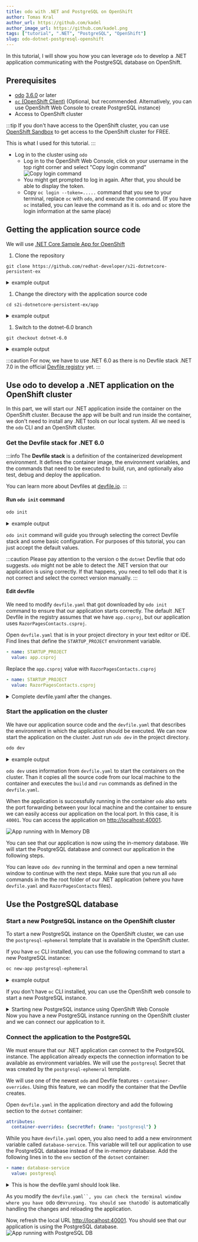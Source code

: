 ```yaml
---
title: odo with .NET and PostgreSQL on OpenShift
author: Tomas Kral
author_url: https://github.com/kadel
author_image_url: https://github.com/kadel.png
tags: ["tutorial", ".NET", "PostgreSQL", "OpenShift"]
slug: odo-dotnet-postgresql-openshift
---
```



In this tutorial, I will show you how you can leverage `odo` to develop a .NET application communicating with the PostgreSQL database on OpenShift.
<!--truncate-->


## Prerequisites

- [odo](https://odo.dev/docs/overview/installation) [3.6.0](https://github.com/redhat-developer/odo/releases/tag/v3.6.0) or later
- [`oc` (OpenShift Client)](https://docs.openshift.com/container-platform/4.11/cli_reference/openshift_cli/getting-started-cli.html) (Optional, but recommended. Alternatively, you can use OpenShift Web Console to create PostgreSQL instance)
- Access to OpenShift cluster

:::tip
If you don't have access to the OpenShift cluster, you can use [OpenShift Sandbox](https://developers.redhat.com/developer-sandbox) to get access to the OpenShift cluster for FREE.

This is what I used for this tutorial.
:::

- Log in to the cluster using `odo`
  - Log in to the OpenShift Web Console, click on your username in the top right corner and select "Copy login command" ![Copy login command](/img/blog/odo-dotnet-postgresql-openshift/odc_copy_login_command.png)
  - You might get prompted to log in again. After that, you should be able to display the token.
  - Copy `oc login --token=.....` command that you see to your terminal, replace `oc` with `odo`, and execute the command. (If you have `oc` installed, you can leave the command as it is. `odo` and `oc` store the login information at the same place)


## Getting the application source code

We will use [.NET Core Sample App for OpenShift](https://github.com/redhat-developer/s2i-dotnetcore-persistent-ex)

1. Clone the repository

  ```shell
  git clone https://github.com/redhat-developer/s2i-dotnetcore-persistent-ex
  ```

  <details>
    <summary>example output</summary>
    <div>

    ```
    ▶ git clone https://github.com/redhat-developer/s2i-dotnetcore-persistent-ex
    Cloning into 's2i-dotnetcore-persistent-ex'...
    remote: Enumerating objects: 87, done.
    remote: Counting objects: 100% (28/28), done.
    remote: Compressing objects: 100% (16/16), done.
    remote: Total 87 (delta 20), reused 12 (delta 12), pack-reused 59
    Receiving objects: 100% (87/87), 27.93 KiB | 6.98 MiB/s, done.
    Resolving deltas: 100% (44/44), done.
    ```
    </div>
  </details>

1. Change the directory with the application source code

  ```shell
  cd s2i-dotnetcore-persistent-ex/app
  ```

  <details>
    <summary>example output</summary>
    <div>

    ```
    ▶ cd s2i-dotnetcore-persistent-ex/app

    ▶ ls
    Data  Migrations  Pages  Program.cs  RazorPagesContacts.csproj  Startup.cs
    ```

    </div>
  </details>


1. Switch to the dotnet-6.0 branch

  ```shell
  git checkout dotnet-6.0
  ```

  <details>
    <summary>example output</summary>
    <div>

    ```
    ▶ git checkout dotnet-6.0
    branch 'dotnet-6.0' set up to track 'origin/dotnet-6.0'.
    Switched to a new branch 'dotnet-6.0'
    ```

    </div>
  </details>

  :::caution
  For now, we have to use .NET 6.0 as there is no Devfile stack .NET 7.0 in the official [Devfile registry](https://registry.devfile.io/viewer) yet.
  :::

## Use odo to develop a .NET application on the OpenShift cluster

In this part, we will start our .NET application inside the container on the OpenShift cluster.
Because the app will be built and run inside the container, we don't need to install any .NET tools on our local system. All we need is the `odo` CLI and an OpenShift cluster.

### Get the Devfile stack for .NET 6.0

:::info
The **Devfile stack** is a definition of the containerized development environment.
It defines the container image, the environment variables, and the commands that need to be executed to build, run, and optionally also test, debug and deploy the application.

You can learn more about Devfiles at [devfile.io](https://devfile.io/).
:::

#### Run `odo init` command
```sh
odo init
```

<details>
  <summary>example output</summary>
  <div>

  ```
    ▶ odo init
      __
    /  \__     Initializing a new component
    \__/  \    Files: Source code detected, a Devfile will be determined based upon source code autodetection
    /  \__/    odo version: v3.5.0
    \__/

    Interactive mode enabled, please answer the following questions:
    Based on the files in the current directory odo detected
    Language: .NET
    Project type: dotnet
    The devfile "dotnet50:1.0.3" from the registry "DefaultDevfileRegistry" will be downloaded.
    ? Is this correct? No
    ? Select language: .NET
    ? Select project type: .NET 6.0
    ✓  Downloading devfile "dotnet60" from registry "DefaultDevfileRegistry" [1s]

    ↪ Container Configuration "dotnet":
      OPEN PORTS:
        - 8080
      ENVIRONMENT VARIABLES:
        - CONFIGURATION = Debug
        - STARTUP_PROJECT = app.csproj
        - ASPNETCORE_ENVIRONMENT = Development
        - ASPNETCORE_URLS = http://*:8080

    ? Select container for which you want to change configuration? NONE - configuration is correct
    ? Enter component name: myapp

    You can automate this command by executing:
      odo init --name myapp --devfile dotnet60 --devfile-registry DefaultDevfileRegistry

    Your new component 'myapp' is ready in the current directory.
    To start editing your component, use 'odo dev' and open this folder in your favorite IDE.
    Changes will be directly reflected on the cluster.
  ```

  </div>
</details>



`odo init` command will guide you through selecting the correct Devfile stack and some basic configuration. For purposes of this tutorial, you can just accept the default values.


:::caution
Please pay attention to the version o the `dotnet` Devfile that odo suggests.
`odo` might not be able to detect the .NET version that our application is using correctly.
If that happens, you need to tell odo that it is not correct and select the correct version manually.
:::

#### Edit devfile

We need to modify `devfile.yaml` that got downloaded by `odo init` command to ensure that our application starts correctly.
The default .NET Devfile in the registry assumes that we have `app.csproj`, but our application uses `RazorPagesContacts.csproj`.

Open `devfile.yaml` that is in your project directory in your text editor or IDE.
Find lines that define the `STARTUP_PROJECT` environment variable.

  ```yaml
  - name: STARTUP_PROJECT
    value: app.csproj
  ```

Replace the `app.csproj` value with `RazorPagesContacts.csproj`

  ```yaml
  - name: STARTUP_PROJECT
    value: RazorPagesContacts.csproj
  ```

<details>
  <summary>Complete devfile.yaml after the changes.</summary>
  <div>

  ```yaml
  commands:
  - exec:
      commandLine: kill $(pidof dotnet); dotnet build -c $CONFIGURATION $STARTUP_PROJECT
        /p:UseSharedCompilation=false
      component: dotnet
      group:
        isDefault: true
        kind: build
      workingDir: ${PROJECT_SOURCE}
    id: build
  - exec:
      commandLine: dotnet run -c $CONFIGURATION --no-build --project $STARTUP_PROJECT
        --no-launch-profile
      component: dotnet
      group:
        isDefault: true
        kind: run
      workingDir: ${PROJECT_SOURCE}
    id: run
  components:
  - container:
      args:
      - tail
      - -f
      - /dev/null
      endpoints:
      - name: http-dotnet60
        targetPort: 8080
      env:
      - name: CONFIGURATION
        value: Debug
      # highlight-start
      - name: STARTUP_PROJECT
        value: RazorPagesContacts.csproj
      # highlight-end
      - name: ASPNETCORE_ENVIRONMENT
        value: Development
      - name: ASPNETCORE_URLS
        value: http://*:8080
      image: registry.access.redhat.com/ubi8/dotnet-60:6.0
      mountSources: true
    name: dotnet
  metadata:
    description: Stack with .NET 6.0
    displayName: .NET 6.0
    icon: https://github.com/dotnet/brand/raw/main/logo/dotnet-logo.png
    language: .NET
    name: myapp
    projectType: dotnet
    tags:
    - .NET
    version: 1.0.2
  schemaVersion: 2.1.0
  starterProjects:
  - git:
      checkoutFrom:
        remote: origin
        revision: dotnet-6.0
      remotes:
        origin: https://github.com/redhat-developer/s2i-dotnetcore-ex
    name: dotnet60-example
    subDir: app
  ```

  </div>
</details>

### Start the application on the cluster

We have our application source code and the `devfile.yaml` that describes the environment in which the application should be executed. We can now start the application on the cluster. Just run `odo dev` in the project directory.


```sh
odo dev
```

<details>
  <summary>example output</summary>
  <div>

  ```
  ▶ odo dev
    __
  /  \__     Developing using the "myapp" Devfile
  \__/  \    Namespace: tkral-dev
  /  \__/    odo version: v3.6.0
  \__/

  ↪ Deploying to the cluster in developer mode
  •  Waiting for Kubernetes resources  ...
  ✓  Pod is Running
  ✓  Syncing files into the container [2s]
  ✓  Building your application in container on cluster (command: build) [11s]
  •  Executing the application (command: run)  ...
  -  Forwarding from 127.0.0.1:40001 -> 8080
  
  
  ↪ Dev mode
  Status:
  Watching for changes in the current directory /Users/tkral/Code/s2i-dotnetcore-persistent-ex/app

  Keyboard Commands:
  [Ctrl+c] - Exit and delete resources from the cluster
      [p] - Manually apply local changes to the application on the cluster
  ```

  </div>
</details>

`odo dev` uses information from `devfile.yaml` to start the containers on the cluster. Than it copies all the source code from our local machine to the container and executes the `build` and `run` commands as defined in the `devfile.yaml`.

When the application is successfully running in the container `odo` also sets the port forwarding between your local machine and the container to ensure we can easily access our application on the local port.
In this case, it is `40001`. You can access the application on [http://localhost:40001](http://localhost:40001).

![App running with In Memory DB](/img/blog/odo-dotnet-postgresql-openshift/app_running_inmemory_db.png)

You can see that our application is now using the in-memory database. We will start the PostgreSQL database and connect our application in the following steps.

You can leave `odo dev` running in the terminal and open a new terminal window to continue with the next steps. Make sure that you run all `odo` commands in the the root folder  of our .NET application (where you have `devfile.yaml` and `RazorPagesContacts` files).

## Use the PostgreSQL database

### Start a new PostgreSQL instance on the OpenShift cluster

To start a new PostgreSQL instance on the OpenShift cluster, we can use the `postgresql-ephemeral` template that is available in the OpenShift cluster.

If you have `oc` CLI installed, you can use the following command to start a new PostgreSQL instance:

```sh
oc new-app postgresql-ephemeral
````
<details>
  <summary>example output</summary>
  <div>

  ```
  ▶ oc new-app postgresql-ephemeral
  --> Deploying template "openshift/postgresql-ephemeral" to project tkral-dev

      PostgreSQL (Ephemeral)
      ---------
      PostgreSQL database service, without persistent storage. For more information about using this template, including OpenShift considerations, see https://github.com/sclorg/postgresql-container/.

      WARNING: Any data stored will be lost upon pod destruction. Only use this template for testing

      The following service(s) have been created in your project: postgresql.

              Username: user2GR
              Password: 6UrRpvC8ups70ffr
        Database Name: sampledb
        Connection URL: postgresql://postgresql:5432/

      For more information about using this template, including OpenShift considerations, see https://github.com/sclorg/postgresql-container/.

      * With parameters:
          * Memory Limit=512Mi
          * Namespace=openshift
          * Database Service Name=postgresql
          * PostgreSQL Connection Username=user2GR # generated
          * PostgreSQL Connection Password=6UrRpvC8ups70ffr # generated
          * PostgreSQL Database Name=sampledb
          * Version of PostgreSQL Image=10-el8

  --> Creating resources ...
      secret "postgresql" created
      service "postgresql" created
      deploymentconfig.apps.openshift.io "postgresql" created
  --> Success
      Application is not exposed. You can expose services to the outside world by executing one or more of the commands below:
      'oc expose service/postgresql'
      Run 'oc status' to view your app.
  ```

  </div>
</details>

If you don't have `oc` CLI installed, you can use the OpenShift web console to start a new PostgreSQL instance.

<details>
  <summary>Starting new PostgreSQL instance using OpenShift Web Console</summary>
  <div>
  <ol>
    <li>
      Log in to  OpenShift Web Console.
    </li>
    <li>
      Switch to the **Developer** view and make sure that you are using correct project.
      <img src="/img/blog/odo-dotnet-postgresql-openshift/odc_db_step_1.png" alt="ODC step 1" />
    </li>
    <li>
      Click on the **+Add** button in the main menu and select **Database** option from the **Developer Catalog** section.
      <img src="/img/blog/odo-dotnet-postgresql-openshift/odc_db_step_2.png" alt="ODC step 2" />
    </li>
    <li>
      In the **Database** section select **PostgreSQL** option. Make sure to select the one using **Templates**.
      <img src="/img/blog/odo-dotnet-postgresql-openshift/odc_db_step_3.png" alt="ODC step 3" />
    </li>
    <li>
      Click on the **Instantiate Template** button.
      <img src="/img/blog/odo-dotnet-postgresql-openshift/odc_db_step_4.png" alt="ODC step 4" />
    </li>
    <li>
      For our use we can use the default values. Just click on the **Create** button.
      <img src="/img/blog/odo-dotnet-postgresql-openshift/odc_db_step_5.png" alt="ODC step 5" />
    </li>
  </ol>
  </div>
</details>
Now you have a new PostgreSQL instance running on the OpenShift cluster and we can connect our application to it.

### Connect the application to the PostgreSQL

We must ensure that our .NET application can connect to the PostgreSQL instance.
The application already expects the connection information to be available as environment variables.
We will use the `postgresql` Secret that was created by the `postgresql-ephemeral` template.

We will use one of the newest `odo` and Devfile features - `container-overrides`.
Using this feature, we can modify the container that the Devfile creates.

Open `devfile.yaml` in the application directory and add the following section to the `dotnet` container:

```yaml
attributes:
  container-overrides: {secretRef: {name: "postgresql"} }
```

While you have `devfile.yaml` open, you also need to add a new environment variable called `database-service`. This variable will tell our application to use the PostgreSQL database instead of the in-memory database.
Add the following lines in to the `env` section of the `dotnet` container:

```yaml
- name: database-service
  value: postgresql
```

<details>
  <summary>This is how the devfile.yaml should look like.</summary>
  <div>

  ```yaml
  commands:
  - exec:
      commandLine: kill $(pidof dotnet); dotnet build -c $CONFIGURATION $STARTUP_PROJECT
        /p:UseSharedCompilation=false
      component: dotnet
      group:
        isDefault: true
        kind: build
      workingDir: ${PROJECT_SOURCE}
    id: build
  - exec:
      commandLine: dotnet run -c $CONFIGURATION --no-build --project $STARTUP_PROJECT
        --no-launch-profile
      component: dotnet
      group:
        isDefault: true
        kind: run
      workingDir: ${PROJECT_SOURCE}
    id: run
  components:
  - container:
      args:
      - tail
      - -f
      - /dev/null
      endpoints:
      - name: http-dotnet60
        targetPort: 8080
      env:
      - name: CONFIGURATION
        value: Debug
      - name: STARTUP_PROJECT
        value: RazorPagesContacts.csproj
      - name: ASPNETCORE_ENVIRONMENT
        value: Development
      - name: ASPNETCORE_URLS
        value: http://*:8080
      # highlight-start
      - name: database-service
        value: postgresql
      # highlight-end
      image: registry.access.redhat.com/ubi8/dotnet-60:6.0
      mountSources: true
    name: dotnet
    # highlight-start
    attributes:
      container-overrides: {envFrom: [secretRef: {name: "postgresql"}]}
    # highlight-end
  metadata:
    description: Stack with .NET 6.0
    displayName: .NET 6.0
    icon: https://github.com/dotnet/brand/raw/main/logo/dotnet-logo.png
    language: .NET
    name: myapp
    projectType: dotnet
    tags:
    - .NET
    version: 1.0.2
  schemaVersion: 2.1.0
  starterProjects:
  - git:
      checkoutFrom:
        remote: origin
        revision: dotnet-6.0
      remotes:
        origin: https://github.com/redhat-developer/s2i-dotnetcore-ex
    name: dotnet60-example
    subDir: app

  ```
  </div>
</details>

As you modify the `devfile.yaml``, you can check the terminal window where you have `odo dev` running. You should see that `odo` is automatically handling the changes and reloading the application.



Now, refresh the local URL [http://localhost:40001](http://localhost:40001). You should see that our application is using the PostgreSQL database.
![App running with PostgreSQL DB](/img/blog/odo-dotnet-postgresql-openshift/app_running_postgresql_db.png)
